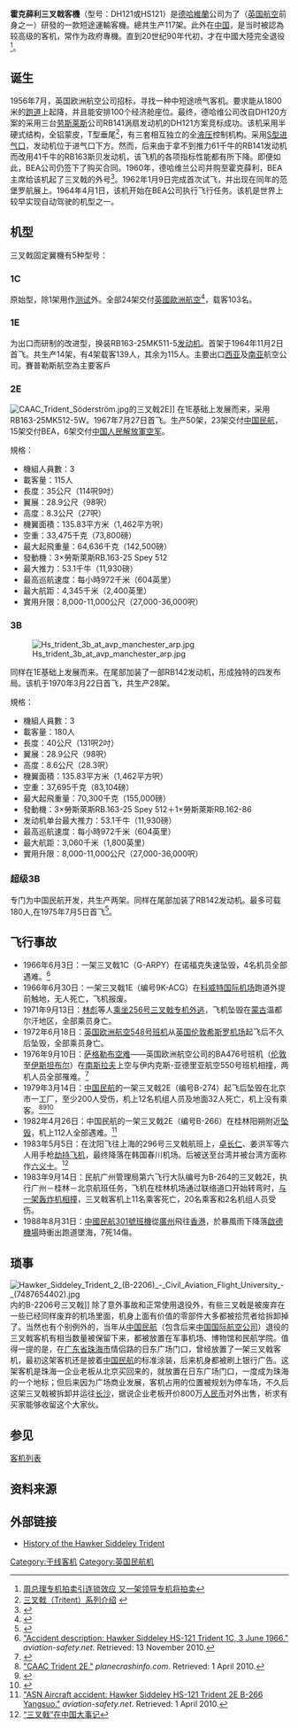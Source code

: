{{noteTA
|1=zh:劳斯莱斯; zh-hans:罗尔斯·罗伊斯; zh-hant:勞斯萊斯;
}}
{{infobox Aircraft
  |name = 三叉戟客机
  |type = 民航機
  |manufacturer = {{Link-en|霍克薛利|Hawker_Siddeley}}
  |image = Image:Trident 62.jpg
  |caption=
  |designer =[[德哈維蘭|德哈維蘭]]公司
  |first flight = 1962年1月9日
  |status = 已停產
  |primary user = [[英國欧洲航空|英國欧洲航空]]（BEA） 
                  
                [[中國民航|中國民航]]（CAAC） 
  |number built = 117
  |unit cost =
  |developed from = 
  |variants with their own articles = 
}}

'''霍克薛利三叉戟客機'''（型号：DH121或HS121）是[[德哈維蘭|德哈維蘭]]公司为了{{Link-en|英国欧洲航空公司|British European Airways}}（[[英国航空|英国航空]]前身之一）研發的一款短途運輸客機。總共生产117架。此外在[[中国|中国]]，是当时被認為较高级的客机，常作为政府專機。直到20世纪90年代初，才在中國大陸完全退役<ref>[http://ido.thethirdmedia.com/article/frame.aspx?turl=http%3a//ido.3mt.com.cn/pc/200511/20051109249978.shtm&rurl=&title=%u5468%u603B%u7406%u4E13%u673A%u62CD%u5356%u5F15%u8FDE%u9501%u6548%u5E94%20%u53C8%u4E00%u67B6%u9886%u5BFC%u4E13%u673A%u5C06%u62CD%u5356%28%u56FE%29%20---%20ido.3mt.com.cn 周总理专机拍卖引连锁效应 又一架领导专机将拍卖]{{Dead link|date=2019年11月 |bot=InternetArchiveBot |fix-attempted=yes }}</ref>。

== 诞生 ==
1956年7月，英国欧洲航空公司招标，寻找一种中短途喷气客机。要求能从1800米的[[跑道|跑道]]上起降，并且能安排100个经济舱座位。最终，德哈维公司改自DH120方案的采用三台[[劳斯莱斯有限公司|劳斯莱斯]]公司RB141涡扇发动机的DH121方案竞标成功。该机采用半硬式结构，全铝蒙皮，T型垂尾<ref>[http://www.caac.gov.cn/MHBK/FJXH/200706/t20070625_5651.html 三叉戟（Tritent）系列介绍] {{webarchive|url=https://web.archive.org/web/20081224130114/http://www.caac.gov.cn/MHBK/FJXH/200706/t20070625_5651.html |date=2008-12-24 }}</ref>，有三套相互独立的全[[液压|液压]]控制机构。采用[[S型尾喷|S型进气口]]，发动机位于进气口下方。然而，后来由于拿不到推力61千牛的RB141发动机而改用41千牛的RB163斯贝发动机，该飞机的各项指标性能都有所下降。即便如此，BEA公司仍签下了购买合同。1960年，德哈维兰公司并购至霍克薛利，BEA主席给该机起了三叉戟的外号<ref>{{Cite web |url=http://www.dmflightsim.co.uk/hs121_trident_history.htm |title=HS121 Trident History |accessdate=2009-05-09 |archive-date=2009-06-14 |archive-url=https://web.archive.org/web/20090614203848/http://www.dmflightsim.co.uk/hs121_trident_history.htm |dead-url=no }}</ref>。1962年1月9日完成首次试飞，并出现在同年的范堡罗航展上。1964年4月1日，该机开始在BEA公司执行飞行任务。该机是世界上较早实现自动驾驶的机型之一。

== 机型 ==
三叉戟固定翼機有5种型号：
=== 1C ===
原始型，除1架用作[[测试|测试]]外。全部24架交付[[英國歐洲航空|英國歐洲航空]]<ref>{{Cite web |url=http://www.shockcone.co.uk/hs121/trident/fleet.htm |title=Hawker Siddeley Trident Fleet List |accessdate=2009-05-08 |archive-date=2008-05-11 |archive-url=https://web.archive.org/web/20080511065100/http://www.shockcone.co.uk/hs121/trident/fleet.htm |dead-url=no }}</ref>，载客103名。

=== 1E ===
为出口而研制的改进型，换装RB163-25MK511-5[[发动机|发动机]]。首架于1964年11月2日首飞。共生产14架，有4架载客139人，其余为115人。主要出口[[西亚|西亚]]及[[南亚|南亚]]航空公司。賽普勒斯航空為主要客戶
=== 2E ===
[[File:CAAC_Trident_Söderström.jpg|thumb]]的三叉戟2E]]
在1E基础上发展而来，采用RB163-25MK512-5W。1967年7月27日首飞。生产50架，23架交付[[中国民航|中国民航]]，15架交付BEA，6架交付[[中国人民解放軍空军|中国人民解放軍空军]]。

規格：
*機組人員數：3
*載客量：115人
*長度：35公尺（114呎9吋）
*翼展：28.9公尺（98呎）
*高度：8.3公尺（27呎）
*機翼面積：135.83平方米（1,462平方呎）
*空重：33,475千克（73,800磅）
*最大起飛重量：64,636千克（142,500磅）
*發動機：3×勞斯萊斯RB.163-25 Spey 512
*最大推力：53.1千牛（11,930磅）
*最高巡航速度：每小時972千米（604英里）
*最大航距：4,345千米（2,400英里）
*實用升限：8,000-11,000公尺（27,000-36,000呎）

=== 3B ===
[[File:Hs_trident_3b_at_avp_manchester_arp.jpg|right]]

同样在1E基础上发展而来。在尾部加装了一部RB142发动机，形成独特的四发布局。该机于1970年3月22日首飞，共生产28架。


規格：
*機組人員數：3
*載客量：180人
*長度：40公尺（131呎2吋）
*翼展：28.9公尺（98呎）
*高度：8.6公尺（28.3呎）
*機翼面積：135.83平方米（1,462平方呎）
*空重：37,695千克（83,104磅）
*最大起飛重量：70,300千克（155,000磅）
*發動機：3×勞斯萊斯RB.163-25 Spey 512＋1×勞斯萊斯RB.162-86
*发动机单台最大推力：53.1千牛（11,930磅）
*最高巡航速度：每小時972千米（604英里）
*最大航距：3,060千米（1,800英里）
*實用升限：8,000-11,000公尺（27,000-36,000呎）

=== 超级3B ===
专门为中国民航开发，共生产两架。同样在尾部加装了RB142发动机。最多可载180人,在1975年7月5日首飞<ref>{{Cite web |url=http://www.afwing.com/intro/trident/1.htm |title=“三叉戟”四十年 |accessdate=2009-05-09 |archive-date=2009-04-26 |archive-url=https://web.archive.org/web/20090426081548/http://afwing.com/intro/trident/1.htm |dead-url=no }}</ref>。

== 飞行事故 ==
*1966年6月3日：一架三叉戟1C（G-ARPY）在诺福克失速坠毁，4名机员全部遇难。<ref>[http://aviation-safety.net/database/record.php?id=19660603-1 "Accident description: Hawker Siddeley HS-121 Trident 1C, 3 June 1966."] {{Wayback|url=http://aviation-safety.net/database/record.php?id=19660603-1 |date=20110918065241 }} ''aviation-safety.net''. Retrieved: 13 November 2010.</ref>
*1966年6月30日：一架三叉戟1E（编号9K-ACG）在[[科威特国际机场|科威特国际机场]]跑道外提前触地，无人死亡，飞机报废。
*1971年9月13日：[[林彪|林彪]]等人[[九一三事件|乘坐256号三叉戟专机外逃]]，飞机坠毁在[[蒙古|蒙古]]温都尔汗地区，全部乘员身亡。
*1972年6月18日：[[英国欧洲航空548号班机空难|英国欧洲航空548号班机]]从[[希思罗机场|英国伦敦希斯罗机场]]起飞后不久后坠毁，全部乘员身亡。
*1976年9月10日：[[萨格勒布空难|萨格勒布空难]]——英国欧洲航空公司的BA476号班机（[[伦敦|伦敦]]至[[伊斯坦布尔|伊斯坦布尔]]）在[[南斯拉夫|南斯拉夫]]上空与伊内克斯-亚德里亚航空550号班机相撞，两机人员全部罹难。<ref>{{Cite web |url=http://www.shockcone.co.uk/hs121/trident/accident.htm |title=Accidents and  Incidents |accessdate=2009-05-09 |archive-date=2009-05-20 |archive-url=https://web.archive.org/web/20090520124742/http://shockcone.co.uk/hs121/trident/accident.htm |dead-url=no }}</ref>
*1979年3月14日：[[中国民用航空局|中国民航]]的一架三叉戟2E（编号B-274）起飞后坠毁在北京市一工厂，至少200人受伤，机上12名机组人员及地面32人死亡，机上没有乘客。<ref>[http://planecrashinfo.com/Airline/AL%20Ca-Ch.htm "CAAC Trident 2E."] {{Wayback|url=http://planecrashinfo.com/Airline/AL%20Ca-Ch.htm |date=20130826095939 }} ''planecrashinfo.com''. Retrieved: 1 April 2010.</ref><ref>{{cite book |author1=华强 |author2=奚纪荣 |author3=孟庆龙 |title=中国空军百年史 |date=2006 |publisher=上海人民出版社 |page=341 |url=https://books.google.com/books?id=vDhFAAAAMAAJ&q=%22%E7%8E%8B%E6%97%97%22++%E4%B8%89%E5%8F%89%E6%88%9F |accessdate=2019-08-17 |quote=3月14日，人民空军航空兵第三十四师空中机械员王旗驾驶三叉戟式飞机肇事坠毁，伤亡45人 |archive-date=2020-04-24 |archive-url=https://web.archive.org/web/20200424051752/https://books.google.com/books?id=vDhFAAAAMAAJ&q=%22%E7%8E%8B%E6%97%97%22++%E4%B8%89%E5%8F%89%E6%88%9F |dead-url=no }}</ref><ref>{{cite book |title=当代中国军队的军事工作, 第 2 卷 |date=1989 |publisher=中國社会科学出版社 |page=449 |accessdate=2019-08-17 |quote=特别严重的是一九七九年三月十四日,有个航空兵团发生了战士王旗偷开三叉戟飞机 坠地爆炸,炸毁工厂车间,死伤多人的恶性事故}}</ref>{{Additional citation needed}}
*1982年4月26日：中国民航的一架三叉戟2E（编号B-266）在桂林阳朔附近[[中国民航3303号班机空难|坠毁]]，机上112人全部遇难。<ref>[http://aviation-safety.net/database/record.php?id=19820426-0 "ASN Aircraft accident: Hawker Siddeley HS-121 Trident 2E B-266 Yangsuo."] {{Wayback|url=http://aviation-safety.net/database/record.php?id=19820426-0 |date=20110606100135 }} ''aviation-safety.net''. Retrieved: 1 April 2010.</ref>
*1983年5月5日：在沈阳飞往上海的296号三叉戟航班上，[[卓长仁|卓长仁]]、姜洪军等六人用手枪[[六義士|劫持飞机]]，最终降落在韩国春川机场。后被送至台湾并被台湾方面称作[[六义士|六义士]]。<ref>[http://www.godeyes.cn/html/2008/04/28/earth_view_1693.html “三叉戟”在中国大事记]{{Dead link|date=2018年7月 |bot=InternetArchiveBot |fix-attempted=yes }}</ref>
*1983年9月14日：民航广州管理局第六飞行大队编号为B-264的三叉戟2E，执行广州－桂林－北京航班任务，飞机在桂林机场通过联络道口开始转弯时，[[1983年桂林奇峰岭机场撞机事件|与一架轰炸机相撞]]，三叉戟客机上11名乘客死亡，20名乘客和2名机组人员受伤。 
*1988年8月31日：[[中國民航301號班機|中國民航301號班機]]從[[廣州|廣州]]飛往[[香港|香港]]，於暴風雨下降落[[啟德機場|啟德機場]]時衝出跑道墜海，7死14傷。

== 琐事 ==
[[File:Hawker_Siddeley_Trident_2_(B-2206)_-_Civil_Aviation_Flight_University_-_(7487654402).jpg|thumb]]内的B-2206号三叉戟]]
除了意外事故和正常使用退役外，有些三叉戟是被废弃在一些已经同样废弃的机场里面，机身上面有价值的零部件大多都被拾荒者给拆卸掉了。当然也有个别例外的，当年从[[中国民航|中国民航]]（包含后来[[中国国际航空公司|中国国际航空公司]]）退役的三叉戟客机有相当数量被保留下来，都被放置在军事机场、博物馆和民航学院。值得一提的是，在[[广东省|广东省]][[珠海市|珠海市]]情侣路的日东广场门口，曾经放置了一架三叉戟客机，最初这架客机还是披着[[中国民航|中国民航]]的标准涂装，后来机身都被刷上银行广告。这架客机是珠海一企业老板从北京买回来的，就放置在日东广场门口，一度成为珠海的一个地标；但后来因为广场商业发展，客机占用的位置被规划为停车场，不久后这架三叉戟被拆卸并运往[[长沙|长沙]]，据说企业老板开价800万[[人民币|人民币]]对外出售，祈求有买家能够收留这个大家伙。

== 参见 ==
[[民用飛機列表|客机列表]]

== 资料来源 ==
{{reflist}}
== 外部链接 ==
{{commons category|Hawker Siddeley Trident}}
*[http://www.shockcone.co.uk/hs121/trident/history.htm History of the Hawker Siddeley Trident]

{{Authority control}}
[[Category:干线客机|Category:干线客机]]
[[Category:英国民航机|Category:英国民航机]]